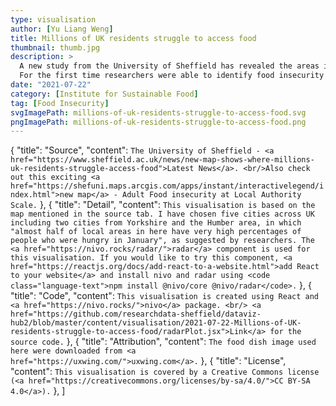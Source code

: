 ```yaml
---
type: visualisation
author: [Yu Liang Weng]
title: Millions of UK residents struggle to access food
thumbnail: thumb.jpg
description: >
  A new study from the University of Sheffield has revealed the areas in the UK where residents most struggle to afford or access food.
  For the first time researchers were able to identify food insecurity at local authority scale across three categories, from those experiencing hunger, to those just one emergency away from going without food.
date: "2021-07-22"
category: [Institute for Sustainable Food]
tag: [Food Insecurity]
svgImagePath: millions-of-uk-residents-struggle-to-access-food.svg
pngImagePath: millions-of-uk-residents-struggle-to-access-food.png
---
```




  {
    "title": "Source",
    "content": `The University of Sheffield - <a href="https://www.sheffield.ac.uk/news/new-map-shows-where-millions-uk-residents-struggle-access-food">Latest News</a>. <br/>Also check out this exciting <a href="https://shefuni.maps.arcgis.com/apps/instant/interactivelegend/index.html">new map</a> - Adult Food insecurity at Local Authority Scale.`
  },
  {
    "title": "Detail",
    "content": `This visualisation is based on the map mentioned in the source tab. I have chosen five cities across UK including two cities from Yorkshire and the Humber area, in which "almost half of local areas in here have very high percentages of people who were hungry in January", as suggested by researchers. The <a href="https://nivo.rocks/radar/">radar</a> component is used for this visualisation. If you would like to try this component, <a href="https://reactjs.org/docs/add-react-to-a-website.html">add React to your website</a> and install nivo and radar using <code class="language-text">npm install @nivo/core @nivo/radar</code>.`
  },
  {
    "title": "Code",
    "content": `This visualisation is created using React and <a href="https://nivo.rocks/">nivo</a> package. <br/> <a href="https://github.com/researchdata-sheffield/dataviz-hub2/blob/master/content/visualisation/2021-07-22-Millions-of-UK-residents-struggle-to-access-food/radarPlot.jsx">Link</a> for the source code.`
  },
  {
    "title": "Attribution",
    "content": `The food dish image used here were downloaded from <a href="https://uxwing.com/">uxwing.com</a>.`
  },
  {
    "title": "License",
    "content": `This visualisation is covered by a Creative Commons license (<a href="https://creativecommons.org/licenses/by-sa/4.0/">CC BY-SA 4.0</a>).`
  },
]


<div className="flex justify-center">
  <RadarPlot />
</div>


<VisPagination mdx={props.mdx}>
  <EmbedCode localPath="svgImagePath" />
</VisPagination>

<VisDetail mdx={props.mdx} />

<VisDiv>
  <Tab data={data} />
</VisDiv>